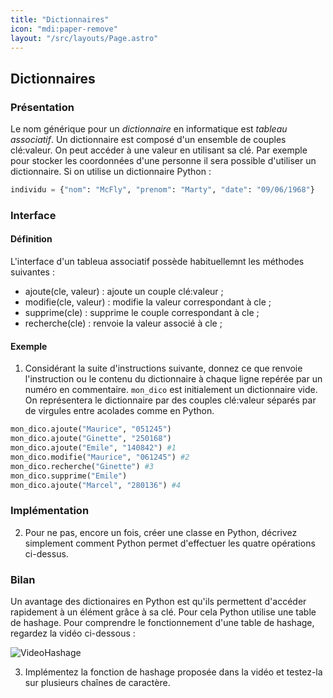 ```yaml
---
title: "Dictionnaires"
icon: "mdi:paper-remove"
layout: "/src/layouts/Page.astro"
---
```


## Dictionnaires

### Présentation

Le nom générique pour un _dictionnaire_ en informatique est _tableau
associatif_. Un dictionnaire est composé d'un ensemble de couples clé:valeur.
On peut accéder à une valeur en utilisant sa clé. Par exemple pour stocker les
coordonnées d'une personne il sera possible d'utiliser un dictionnaire. Si on
utilise un dictionnaire Python :

```py
individu = {"nom": "McFly", "prenom": "Marty", "date": "09/06/1968"}
```

### Interface

#### Définition

L'interface d'un tableua associatif possède habituellemnt les méthodes
suivantes :
- ajoute(cle, valeur) : ajoute un couple clé:valeur ;
- modifie(cle, valeur) : modifie la valeur correspondant à cle ;
- supprime(cle) : supprime le couple correspondant à cle ;
- recherche(cle) : renvoie la valeur associé à cle ;

#### Exemple

1. Considérant la suite d'instructions suivante, donnez ce que renvoie
l'instruction ou le contenu du dictionnaire à chaque ligne repérée par un
numéro en commentaire. `mon_dico` est initialement un dictionnaire vide. On
représentera le dictionnaire par des couples clé:valeur séparés par de
virgules entre acolades comme en Python.

```py
mon_dico.ajoute("Maurice", "051245")
mon_dico.ajoute("Ginette", "250168")
mon_dico.ajoute("Emile", "140842") #1
mon_dico.modifie("Maurice", "061245") #2
mon_dico.recherche("Ginette") #3
mon_dico.supprime("Emile")
mon_dico.ajoute("Marcel", "280136") #4
```

### Implémentation

2. Pour ne pas, encore un fois, créer une classe en Python, décrivez
simplement comment Python permet d'effectuer les quatre opérations ci-dessus.

### Bilan

Un avantage des dictionaires en Python est qu'ils permettent d'accéder
rapidement à un élément grâce à sa clé. Pour cela Python utilise une table de
hashage. Pour comprendre le fonctionnement d'une table de hashage, regardez la
vidéo ci-dessous :

![VideoHashage](https://youtu.be/CkLctGYWFPA)

3. Implémentez la fonction de hashage proposée dans la vidéo et testez-la
sur plusieurs chaînes de caractère.
